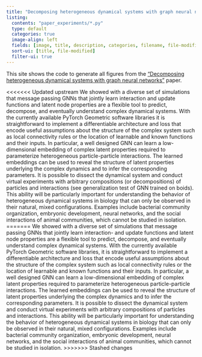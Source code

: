 ```yaml
---
title: "Decomposing heterogeneous dynamical systems with graph neural networks"
listing:
  contents: "paper_experiments/*.py"
  type: default
  categories: true
  image-align: left
  fields: [image, title, description, categories, filename, file-modified]
  sort-ui: [title, file-modified]
  filter-ui: true
---
```


This site shows the code to generate all figures from the ["Decomposing heterogeneous dynamical systems with graph neural networks"](https://arxiv.org/abs/2407.19160) paper.

<<<<<<< Updated upstream
We showed with a diverse set of simulations that message passing GNNs that jointly learn interaction and update functions and latent node properties are a flexible tool to predict, decompose, and eventually understand complex dynamical systems.
With the currently available PyTorch Geometric software libraries it is straightforward to implement a differentiable architecture and loss that encode useful assumptions about the structure of the complex system such as local connectivity rules or the location of learnable and known functions and their inputs.
In particular, a well designed GNN can learn a low-dimensional embedding of complex latent properties required to parameterize heterogeneous particle-particle interactions.
The learned embeddings can be used to reveal the structure of latent properties underlying the complex dynamics and to infer the corresponding parameters.
It is possible to dissect the dynamical system and conduct virtual experiments with arbitrary compositions (or decompositions) of particles and interactions (see generalization test of GNN trained on boids).
This ability will be particularly important for understanding the behavior of heterogeneous dynamical systems in biology that can only be observed in their natural, mixed configurations.
Examples include bacterial community organization, embryonic development, neural networks, and the social interactions of animal communities, which cannot be studied in isolation.
=======
We showed with a diverse set of simulations that message passing GNNs that jointly learn interaction- and update functions and latent node properties are a flexible tool to predict, decompose, and eventually understand complex dynamical systems.
With the currently available PyTorch Geometric software libraries, it is straightforward to implement a differentiable architecture and loss that encode useful assumptions about the structure of the complex system such as local connectivity rules or the location of learnable and known functions and their inputs.  In particular, a well designed GNN can learn a low-dimensional embedding of complex latent properties required to parameterize heterogeneous particle-particle interactions.  The learned embeddings can be used to reveal the structure of latent properties underlying the complex dynamics and to infer the corresponding parameters.  It is possible to dissect the dynamical system and conduct virtual experiments with arbitrary compositions of particles and interactions.  This ability will be particularly important for understanding the behavior of heterogeneous dynamical systems in biology that can only be observed in their natural, mixed configurations. Examples include bacterial community organization, embryonic development, neural networks, and the social interactions of animal communities, which cannot be studied in isolation.
>>>>>>> Stashed changes
